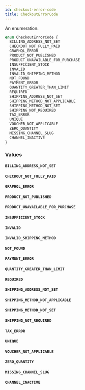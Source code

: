 ```yaml
---
id: checkout-error-code
title: CheckoutErrorCode
---
```


An enumeration.

```graphql
enum CheckoutErrorCode {
  BILLING_ADDRESS_NOT_SET
  CHECKOUT_NOT_FULLY_PAID
  GRAPHQL_ERROR
  PRODUCT_NOT_PUBLISHED
  PRODUCT_UNAVAILABLE_FOR_PURCHASE
  INSUFFICIENT_STOCK
  INVALID
  INVALID_SHIPPING_METHOD
  NOT_FOUND
  PAYMENT_ERROR
  QUANTITY_GREATER_THAN_LIMIT
  REQUIRED
  SHIPPING_ADDRESS_NOT_SET
  SHIPPING_METHOD_NOT_APPLICABLE
  SHIPPING_METHOD_NOT_SET
  SHIPPING_NOT_REQUIRED
  TAX_ERROR
  UNIQUE
  VOUCHER_NOT_APPLICABLE
  ZERO_QUANTITY
  MISSING_CHANNEL_SLUG
  CHANNEL_INACTIVE
}
```

### Values

#### `BILLING_ADDRESS_NOT_SET`

#### `CHECKOUT_NOT_FULLY_PAID`

#### `GRAPHQL_ERROR`

#### `PRODUCT_NOT_PUBLISHED`

#### `PRODUCT_UNAVAILABLE_FOR_PURCHASE`

#### `INSUFFICIENT_STOCK`

#### `INVALID`

#### `INVALID_SHIPPING_METHOD`

#### `NOT_FOUND`

#### `PAYMENT_ERROR`

#### `QUANTITY_GREATER_THAN_LIMIT`

#### `REQUIRED`

#### `SHIPPING_ADDRESS_NOT_SET`

#### `SHIPPING_METHOD_NOT_APPLICABLE`

#### `SHIPPING_METHOD_NOT_SET`

#### `SHIPPING_NOT_REQUIRED`

#### `TAX_ERROR`

#### `UNIQUE`

#### `VOUCHER_NOT_APPLICABLE`

#### `ZERO_QUANTITY`

#### `MISSING_CHANNEL_SLUG`

#### `CHANNEL_INACTIVE`
